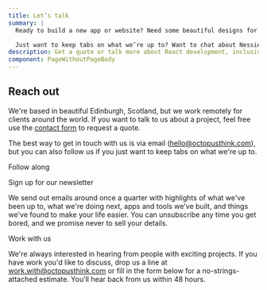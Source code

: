 ```yaml
---
title: Let’s talk
summary: |
  Ready to build a new app or website? Need some beautiful designs for a new project? Maybe an idea you want help getting off the ground? Get the ball rolling with a no-strings-attached quote.

  Just want to keep tabs on what we’re up to? Want to chat about Nessie? That’s cool too.
description: Get a quote or talk more about React development, inclusive design, or design systems.
component: PageWithoutPageBody
---
```




<Panel gridTablet="8fr 4fr">

<div css={css`
  position: relative;
  z-index: 100;
`}>

## Reach out

We're based in beautiful Edinburgh, Scotland, but we work remotely for clients around the world. If you want to talk to us about a project, feel free use the [contact form](#workwithus) to request a quote.

The best way to get in touch with us is via email ([hello@octopusthink.com](mailto:hello@octopusthink.com)), but you can also follow us if you just want to keep tabs on what we're up to.

</div>

<WavingOctopusArm />

</Panel>

<Panel dark gridTablet="5fr 7fr">

<div>

<Heading inverse>Follow along</Heading>

<SocialMediaLinks />

</div>

<div>

<Heading inverse>Sign up for our newsletter</Heading>

<Paragraph small inverse>
  We send out emails around once a quarter with highlights of what we've been up to, what we're
  doing next, apps and tools we've built, and things we've found to make your life easier. You can
  unsubscribe any time you get bored, and we promise never to sell your details.
</Paragraph>

<NewsletterSignupForm />

</div>

</Panel>

<Panel>

<Heading id="workwithus">Work with us</Heading>

We're always interested in hearing from people with exciting projects. If you have work you'd like to discuss, drop us a line at [work.with@octopusthink.com](mailto:work.with@octopusthink.com) or fill in the form below for a no-strings-attached estimate. You'll hear back from us within 48 hours.

<QuoteForm />

</Panel>
